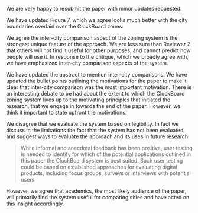 We are very happy to resubmit the paper with minor updates requested.

We have updated Figure 7, which we agree looks much better with the city boundaries overlaid over the ClockBoard zones.

We agree the inter-city comparison aspect of the zoning system is the strongest unique feature of the approach.
We are less sure than Reviewer 2 that others will not find it useful for other purposes, and cannot predict how people will use it.
In response to the critique, which we broadly agree with, we have emphasized inter-city comparison aspects of the system.

We have updated the abstract to mention inter-city comparisons.
We have updated the bullet points outlining the motivations for the paper to make it clear that inter-city comparison was the most important motivation.
There is an interesting debate to be had about the extent to which the ClockBoard zoning system lives up to the motivating principles that initiated the research, that we engage in towards the end of the paper.
However, we think it important to state upfront the motivations.

We disagree that we evaluate the system based on legibility.
In fact we discuss in the limitations the fact that the system has not been evaluated, and suggest ways to evaluate the approach and its uses in future research:

> While informal and anecdotal feedback has been positive, user testing is needed to identify for which of the potential applications outlined in this paper the ClockBoard system is best suited.
Such user testing could be based on established approaches for evaluating digital products, including focus groups, surveys or interviews with potential users

However, we agree that academics, the most likely audience of the paper, will primarily find the system useful for comparing cities and have acted on this insight accordingly.